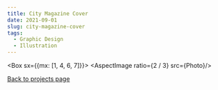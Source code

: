 ```yaml
---
title: City Magazine Cover
date: 2021-09-01
slug: city-magazine-cover
tags:
  - Graphic Design
  - Illustration
---
```



<Box sx={{mx: [1, 4, 6, 7]}}>
  <AspectImage ratio={2 / 3} src={Photo}/>
</Box>  

[Back to projects page](/projects)

<!--<img src='./city-magazine-cover.jpg'>-->


<!--![Magazine Cover](./city-magazine-cover.jpg)-->


